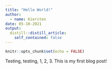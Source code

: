 ```yaml
---
title: "Hello World!"
author:
  - name: Kiersten
date: 05-10-2021
output:
  distill::distill_article:
    self_contained: false
---
```



```r
knitr::opts_chunk$set(echo = FALSE)
```


Testing, testing, 1, 2, 3. This is my first blog post!

